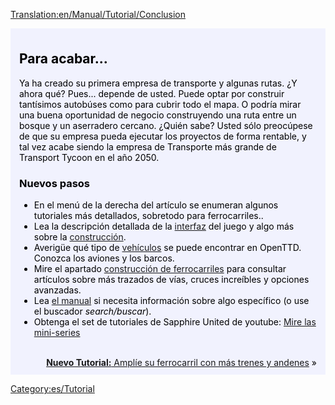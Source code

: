 [[Translation:en/Manual/Tutorial/Conclusion]]

{{en/Tabs|5|5
|es/Manual/Tutorial/Tutorial|1. Inicio<!--
-->|es/Manual/Tutorial/Tutorial/Autobuses|2. Autobuses<!--
-->|es/Manual/Tutorial/Tutorial/Trenes|3. Trenes<!--
-->|es/Manual/Tutorial/Tutorial/Aviones|4. Aviones<!--
-->|es/Manual/Tutorial/Tutorial/Fin|5. Final}}
<div style="padding:.5em 1em 1em 1em; border-top:none; background-color:#f1f2fe; color:#000;">
<div style="float: right">
{{es/Tutorial}}</div>
==Para acabar...==
Ya ha creado su primera empresa de transporte y algunas rutas. ¿Y ahora qué? Pues... depende de usted. Puede optar por construir tantísimos autobúses como para cubrir todo el mapa. O podría mirar una buena oportunidad de negocio construyendo una ruta entre un bosque y un aserradero cercano. ¿Quién sabe? Usted sólo preocúpese de que su empresa pueda ejecutar los proyectos de forma rentable, y tal vez acabe siendo la empresa de Transporte más grande de Transport Tycoon en el año 2050.

===Nuevos pasos===
* En el menú de la derecha del artículo se enumeran algunos tutoriales más detallados, sobretodo para ferrocarriles..
* Lea la descripción detallada de la [[es/Manual/Interfaz del juego|interfaz]] del juego y algo más sobre la [[es/Construcción|construcción]].
* Averigüe qué tipo de [[es/Manual/Vehículos|vehículos]] se puede encontrar en OpenTTD. Conozca los aviones y los barcos.
* Mire el apartado [[es/Manual/Construcción de ferrocarriles|construcción de ferrocarriles]] para consultar artículos sobre más trazados de vías, cruces increíbles y opciones avanzadas.
* Lea [[es/Manual/OpenTTD|el manual]] si necesita información sobre algo específico (o use el buscador ''search/buscar'').
* Obtenga el set de tutoriales de Sapphire United de youtube: [http://www.youtube.com/watch?v=KAriYewKvj8&feature=PlayList&p=C168C0CB0588B9A0&index=0&playnext=1 Mire las mini-series]

<br style="clear:both;">
<span style="float: right">[[es/Manual/Tutorial/Tutorial/Dos andenes|'''Nuevo Tutorial:''' Amplíe su ferrocarril con más trenes y andenes]] &raquo;</span>
</div>
[[Category:es/Tutorial]]